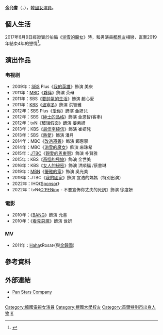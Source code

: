 {{藝人
| 姓名 = 金允書
| 類型 = 女演員
| 圖片 = Kim Yoon-Seo.jpg
| 圖片尺寸 = 
| 本名 = 金佳恩（{{lang|ko|김가은}}）
| 外文名 = 김윤서
| 外文 = ko
| 羅馬拼音 = Kim Yoon Seo
| 民族 = 
| 出生日期 = {{birth_date_and_age|1986|3|28}}
| 出生地 = {{KOR}}[[首爾特別市|首爾特別市]]
| 國籍 = {{KOR}} 
| 語言 = [[韓語|韓語]]
| 教育程度 = [[檀國大學|檀國大學]] 建築工程學
| 出道日期 = 2009年
| 出道作 = 
| 代表作 = 《[[愛你_(韓國電視劇)|愛你]]》<br/>《[[玻璃假面_(韓國電視劇)|玻璃假面]]》
| 經紀公司 = Hunus Entertainment
}}

'''金允書'''（{{lang-ko|'''김윤서'''}}，{{bd|1986年|3月28日}}），[[韓國|韓國]][[女演員|女演員]]。

== 個人生活 ==
2017年6月9日經證實於拍攝《[[湔雪的魔女|湔雪的魔女]]》時，和男演員[[都想友|都想友]]相戀，直至2019年結束4年的戀情<ref>{{Cite news|url=https://sports.chosun.com/news/ntype.htm?id=201910220100164330011390&servicedate=20191021|title=도상우·김윤서, 4년 공개연애 마무리.."바빠지며 결별"|publisher={{lk|朝鮮體育報|스포츠조선}}|author=문지연|date=2019-10-21|accessdate=2021-06-01}}</ref>。

==演出作品==
=== 电视剧 ===
*2009年：[[SBS_(韓國)|SBS]] Plus《[[我的英雄|我的英雄]]》飾演 美來
*2011年：[[文化廣播_(韓國)|MBC]]《[[夥伴_(韓國電視劇)|夥伴]]》飾演 茶母
*2011年：SBS《[[要帥氣的生活|要帥氣的生活]]》飾演 趙心愛
*2011年：[[韓國放送公社|KBS]]《[[波塞冬_(電視劇)|波塞冬]]》飾演 洪智雅
*2012年：SBS Plus《[[愛你_(韓國電視劇)|愛你]]》飾演 金妍兒
*2012年：SBS《[[紳士的品格|紳士的品格]]》飾演 金恩智(客串)
*2012年：[[tvN|tvN]]《[[玻璃假面_(韓國電視劇)|玻璃假面]]》飾演 姜素妍
*2013年：KBS《[[最佳李純信|最佳李純信]]》飾演 崔妍兒
*2013年：SBS《[[熱愛_(2013年電視劇)|熱愛]]》飾演 潘月
*2014年：MBC《[[改過遷善|改過遷善]]》飾演 鄭惠寧
*2014年：MBC《[[湔雪的魔女|湔雪的魔女]]》飾演 麻珠希
*2015年：[[JTBC|JTBC]]《[[親愛的恩東啊|親愛的恩東啊]]》飾演 朴賢雅
*2015年：KBS《[[奇怪的兒媳|奇怪的兒媳]]》飾演 金世美
*2016年：KBS《[[女人的秘密|女人的秘密]]》飾演 洪順福 /蔡書琳
*2019年：[[MBN|MBN]]《[[優雅的家|優雅的家]]》飾演 吳光美
*2019年：JTBC《[[我的國家_(韓國電視劇)|我的國家]]》飾演 宣浩的媽媽（特別出演）
*2022年：IHQ《[[Sponsor|Sponsor]]》
*2022年：tvN《[[O'PENing|O'PENing]] - 不要宣佈你丈夫的死訊》飾演 徐度妍

=== 電影 ===
*2010年：《[[BANG_(電影)|BANG]]》飾演 允書
*2010年：《[[看見惡魔|看見惡魔]]》飾演 世妍
=== MV ===
*2011年：[[Haha|Haha]]《Rosa》（與[[金鐘國|金鐘國]]）

== 參考資料 ==
{{reflist}}

== 外部連結 ==
*[http://panstarscompany.com Pan Stars Company]{{ko}}
*{{instagram|yoonseo_0328}}{{ko}}

{{DEFAULTSORT: Kim Yoon Seo}}
[[Category:韓國電視女演員|Category:韓國電視女演員]]
[[Category:檀國大學校友|Category:檀國大學校友]]
[[Category:首爾特別市出身人物|Category:首爾特別市出身人物]]
[[Category:金姓|K]]